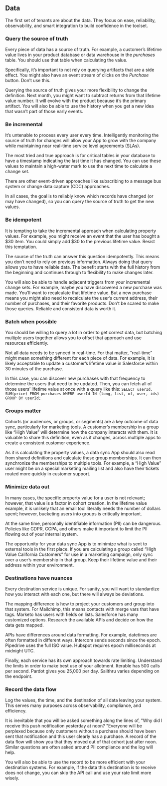 ## Data

The first set of tenants are about the data. They focus on ease, reliability, observability, and smart integration to build confidence in the toolset.

### Query the source of truth

Every piece of data has a source of truth. For example, a customer’s lifetime value lives in your product database or data warehouse in the _purchases_ table. You should use that table when calculating the value.

Specifically, it’s important to not rely on querying artifacts that are a side effect. You might also have an event stream of clicks on the _Purchase_ button. Don’t use this.

Querying the source of truth gives your more flexibility to change the definition. Next month, you might want to subtract returns from that lifetime value number. It will evolve with the product because it’s the primary artifact. You will also be able to use the history when you get a new idea that wasn’t part of those early events.

### Be incremental

It’s untenable to process every user every time. Intelligently monitoring the source of truth for changes will allow your App to grow with the company while maintaining near real-time service level agreements (SLAs).

The most tried and true approach is for critical tables in your database to have a timestamp indicating the last time it has changed. You can use these values to maintain a high-water mark to use the next time to calculate a change set.

There are other event-driven approaches like subscribing to a message bus system or change data capture (CDC) approaches.

In all cases, the goal is to reliably know which records have changed (or may have changed), so you can query the source of truth to get the new values.

### Be idempotent

It is tempting to take the incremental approach when calculating property values. For example, you might receive an event that the user has bought a $30 item. You could simply add $30 to the previous lifetime value. Resist this temptation.

The source of the truth can answer this question idempotently. This means you don’t need to rely on previous information. Always doing that query allows you to have reliable data. The benefit starts with the full history from the beginning and continues through to flexibility to make changes later.

You will also be able to handle adjacent triggers from your incremental change sets. For example, maybe you have discovered a new purchase was made. You’ll want to recalculate that lifetime value. But a new purchase means you might also need to recalculate the user’s current address, their number of purchases, and their favorite products. Don’t be scared to make those queries. Reliable and consistent data is worth it.

### Batch when possible

You should be willing to query a lot in order to get correct data, but batching multiple users together allows you to offset that approach and use resources efficiently.

Not all data needs to be synced in real-time. For that matter, “real-time” might mean something different for each piece of data. For example, it is likely acceptable to update a customer’s lifetime value in Salesforce within 30 minutes of the purchase.

In this case, you can discover new purchases with that frequency to determine the users that need to be updated. Then, you can fetch all of those users’ lifetime value at once with a query like this: `SELECT userId, SUM(price) FROM purchases WHERE userId IN (long, list, of, user, ids) GROUP BY userId;`

### Groups matter

Cohorts (or audiences, or groups, or segments) are a key outcome of data sync, particularly for marketing tools. A customer’s membership in a group like “High Value” will determine how the company interacts with them. It is valuable to share this definition, even as it changes, across multiple apps to create a consistent customer experience.

As it is calculating the property values, a data sync App should also read from shared definitions and calculate these group memberships. It can then synchronize the memberships to multiple tools. For example, a “High Value” user might be on a special marketing mailing list and also have their tickets routed more quickly in customer support.

### Minimize data out

In many cases, the specific property value for a user is not relevant; however, that value is a factor in cohort creation. In the lifetime value example, it is unlikely that an email tool literally needs the number of dollars spent; however, bucketing users into groups is critically important.

At the same time, personally identifiable information (PII) can be dangerous. Policies like GDPR, CCPA, and others make it important to limit the PII flowing out of your internal system.

The opportunity for your data sync App is to minimize what is sent to external tools in the first place. If you are calculating a group called “High Value California Customers” for use in a marketing campaign, only sync over a user’s membership in that group. Keep their lifetime value and their address within your environment.

### Destinations have nuances

Every destination service is unique. For sanity, you will want to standardize how you interact with each one, but there will always be deviations.

The mapping difference is how to project your customers and group into that system. For Mailchimp, this means contacts with merge vars that have tags. Marketo has users with fields on lists. Salesforce has many customized options. Research the available APIs and decide on how the data gets mapped.

APIs have differences around data formatting. For example, datetimes are often formatted in different ways. Intercom sends seconds since the epoch. Pipedrive uses the full ISO value. Hubspot requires epoch milliseconds at midnight UTC.

Finally, each service has its own approach towards rate limiting. Understand the limits in order to make best use of your allotment. Iterable has 500 calls per second. Pardot gives you 25,000 per day. Sailthru varies depending on the endpoint.

### Record the data flow

Log the values, the time, and the destination of all data leaving your system. This serves many purposes across observability, compliance, and efficiency.

It is inevitable that you will be asked something along the lines of, "Why did I receive this push notification yesterday at noon?
"Everyone will be perplexed because only customers without a purchase should have been sent that notification and this user clearly has a purchase. A record of the data flow will show you that they moved out of that cohort just after noon. Similar questions are often asked around PII compliance and the log will help.

You will also be able to use the record to be more efficient with your destination systems. For example, if the data this destination is to receive does not change, you can skip the API call and use your rate limit more wisely.

